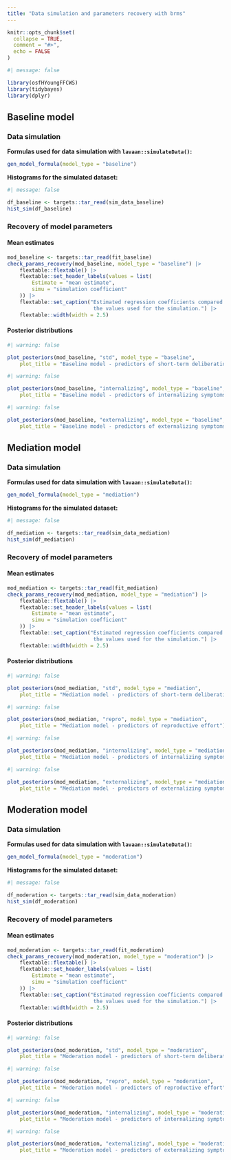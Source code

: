 ```yaml
---
title: "Data simulation and parameters recovery with brms"
---
```


```r
knitr::opts_chunk$set(
  collapse = TRUE,
  comment = "#>",
  echo = FALSE
)
```


```r
#| message: false

library(osfHYoungFFCWS)
library(tidybayes)
library(dplyr)
```




## Baseline model



### Data simulation

**Formulas used for data simulation with `lavaan::simulateData()`:**

```r
gen_model_formula(model_type = "baseline")
```

**Histograms for the simulated dataset:**

```r
#| message: false

df_baseline <- targets::tar_read(sim_data_baseline)
hist_sim(df_baseline)
```


### Recovery of model parameters

#### Mean estimates

```r
mod_baseline <- targets::tar_read(fit_baseline)
check_params_recovery(mod_baseline, model_type = "baseline") |>
    flextable::flextable() |>
    flextable::set_header_labels(values = list(
        Estimate = "mean estimate",
        simu = "simulation coefficient"
    )) |>
    flextable::set_caption("Estimated regression coefficients compared to
                            the values used for the simulation.") |>
    flextable::width(width = 2.5)
```

#### Posterior distributions

```r
#| warning: false

plot_posteriors(mod_baseline, "std", model_type = "baseline",
    plot_title = "Baseline model - predictors of short-term deliberation")
```

```r
#| warning: false

plot_posteriors(mod_baseline, "internalizing", model_type = "baseline",
    plot_title = "Baseline model - predictors of internalizing symptoms")
```

```r
#| warning: false

plot_posteriors(mod_baseline, "externalizing", model_type = "baseline",
    plot_title = "Baseline model - predictors of externalizing symptoms")
```




## Mediation model



### Data simulation

**Formulas used for data simulation with `lavaan::simulateData()`:**

```r
gen_model_formula(model_type = "mediation")
```

**Histograms for the simulated dataset:**

```r
#| message: false

df_mediation <- targets::tar_read(sim_data_mediation)
hist_sim(df_mediation)
```


### Recovery of model parameters

#### Mean estimates

```r
mod_mediation <- targets::tar_read(fit_mediation)
check_params_recovery(mod_mediation, model_type = "mediation") |>
    flextable::flextable() |>
    flextable::set_header_labels(values = list(
        Estimate = "mean estimate",
        simu = "simulation coefficient"
    )) |>
    flextable::set_caption("Estimated regression coefficients compared to
                            the values used for the simulation.") |>
    flextable::width(width = 2.5)
```

#### Posterior distributions

```r
#| warning: false

plot_posteriors(mod_mediation, "std", model_type = "mediation",
    plot_title = "Mediation model - predictors of short-term deliberation")
```

```r
#| warning: false

plot_posteriors(mod_mediation, "repro", model_type = "mediation",
    plot_title = "Mediation model - predictors of reproductive effort")
```

```r
#| warning: false

plot_posteriors(mod_mediation, "internalizing", model_type = "mediation",
    plot_title = "Mediation model - predictors of internalizing symptoms")
```

```r
#| warning: false

plot_posteriors(mod_mediation, "externalizing", model_type = "mediation",
    plot_title = "Mediation model - predictors of externalizing symptoms")
```




## Moderation model



### Data simulation

**Formulas used for data simulation with `lavaan::simulateData()`:**

```r
gen_model_formula(model_type = "moderation")
```

**Histograms for the simulated dataset:**

```r
#| message: false

df_moderation <- targets::tar_read(sim_data_moderation)
hist_sim(df_moderation)
```


### Recovery of model parameters

#### Mean estimates

```r
mod_moderation <- targets::tar_read(fit_moderation)
check_params_recovery(mod_moderation, model_type = "moderation") |>
    flextable::flextable() |>
    flextable::set_header_labels(values = list(
        Estimate = "mean estimate",
        simu = "simulation coefficient"
    )) |>
    flextable::set_caption("Estimated regression coefficients compared to
                            the values used for the simulation.") |>
    flextable::width(width = 2.5)
```

#### Posterior distributions

```r
#| warning: false

plot_posteriors(mod_moderation, "std", model_type = "moderation",
    plot_title = "Moderation model - predictors of short-term deliberation")
```

```r
#| warning: false

plot_posteriors(mod_moderation, "repro", model_type = "moderation",
    plot_title = "Moderation model - predictors of reproductive effort")
```

```r
#| warning: false

plot_posteriors(mod_moderation, "internalizing", model_type = "moderation",
    plot_title = "Moderation model - predictors of internalizing symptoms")
```

```r
#| warning: false

plot_posteriors(mod_moderation, "externalizing", model_type = "moderation",
    plot_title = "Moderation model - predictors of externalizing symptoms")
```
